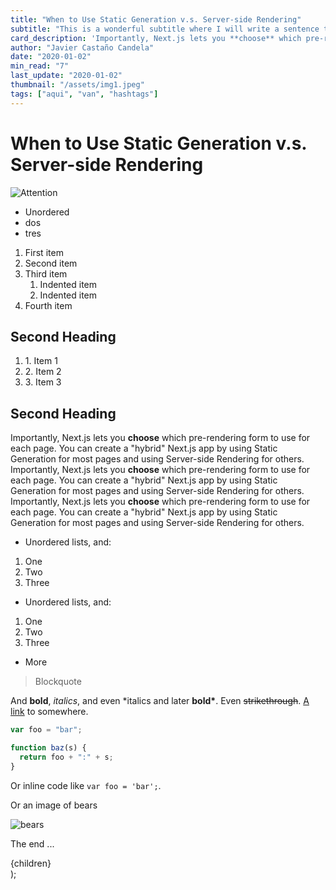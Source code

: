 ```yaml
---
title: "When to Use Static Generation v.s. Server-side Rendering"
subtitle: "This is a wonderful subtitle where I will write a sentence to make the potential reader clicking."
card_description: 'Importantly, Next.js lets you **choose** which pre-rendering form to use for each page. You can create a "hybrid" Next.js app by using Static Generation for most pages and using Server-side Rendering for others. Importantly, Next.js lets you **choose** which pre-rendering form to use for each page. You can create a "hybrid" Next.js app by using Static Generation for most pages and using Server-side Rendering for others.'
author: "Javier Castaño Candela"
date: "2020-01-02"
min_read: "7"
last_update: "2020-01-02"
thumbnail: "/assets/img1.jpeg"
tags: ["aqui", "van", "hashtags"]
---
```


# When to Use Static Generation v.s. Server-side Rendering

![Attention](../contactBackground.jpg)

- Unordered
- dos
- tres

1. First item
2. Second item
3. Third item
   1. Indented item
   2. Indented item
4. Fourth item

## Second Heading

<ol>
  <li>1. Item 1</li>
  <li>2. Item 2</li>
  <li>3. Item 3</li>
</ol>

## Second Heading

Importantly, Next.js lets you **choose** which pre-rendering form to use for each page. You can create a "hybrid" Next.js app by using Static Generation for most pages and using Server-side Rendering for others.
Importantly, Next.js lets you **choose** which pre-rendering form to use for each page. You can create a "hybrid" Next.js app by using Static Generation for most pages and using Server-side Rendering for others.
Importantly, Next.js lets you **choose** which pre-rendering form to use for each page. You can create a "hybrid" Next.js app by using Static Generation for most pages and using Server-side Rendering for others.

- Unordered lists, and:

1.  One
2.  Two
3.  Three

- Unordered lists, and:

1. One
2. Two
3. Three

- More

> Blockquote

And **bold**, _italics_, and even \*italics and later **bold\***. Even ~~strikethrough~~. [A link](https://markdowntohtml.com) to somewhere.

```js
var foo = "bar";

function baz(s) {
  return foo + ":" + s;
}
```

Or inline code like `var foo = 'bar';`.

Or an image of bears

![bears](http://placebear.com/200/200)

The end ...

  <div className="prose prose-slate prose-xl">{children}</div>
);
